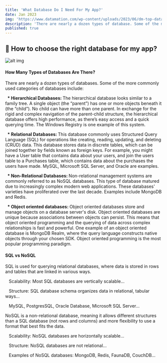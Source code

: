 ```yaml
---
title: 'What Database Do I Need For My App?'
date: Jan 2023
img: 'https://www.datamation.com/wp-content/uploads/2023/06/dm-top-database-challenges-696x457.png'
description: 'There are nearly a dozen types of database. Some of the more... '
published: true
---
```


## 🧩 How to choose the right database for my app?

![alt img](https://www.datamation.com/wp-content/uploads/2023/06/dm-top-database-challenges-696x457.png)

#### How Many Types of Databases Are There?

There are nearly a dozen types of databases. Some of the more commonly used categories of databases include: 

&nbsp;<strong> * Hierarchical Databases: </strong> The hierarchical database looks similar to a family tree. A single object (the “parent”) has one or more objects beneath it (the “child”). No child can have more than one parent. In exchange for the rigid and complex navigation of the parent-child structure, the hierarchical database offers high performance, as there’s easy access and a quick querying time. The Windows Registry is one example of this system.

&nbsp;<strong> * Relational Databases: </strong> This database commonly uses Structured Query Language (SQL) for operations like creating, reading, updating, and deleting (CRUD) data. This database stores data in discrete tables, which can be joined together by fields known as foreign keys. For example,  you might have a User table that contains data about your users, and join the users table to a Purchases table, which contains  data about the purchases the users have made. MySQL, Microsoft SQL Server, and Oracle are examples.


&nbsp;<strong> * Non-Relational Databases: </strong> Non-relational management systems are commonly referred to as NoSQL databases. This type of database matured due to increasingly complex modern web applications. These databases' varieties have proliferated over the last decade. Examples include MongoDB and Redis.

&nbsp;<strong> * Object oriented databases: </strong> Object oriented databases store and manage objects on a database server's disk. Object oriented databases are unique because associations between objects can persist. This means that object oriented programming and the querying of data across complex relationships is fast and powerful. One example of an object oriented database is MongoDB Realm, where the query language constructs native objects through your chosen SDK. Object oriented programming is the most popular programming paradigm.

#### SQL vs NoSQL

SQL is used for querying relational databases, where data is stored in rows and tables that are linked in various ways.

&nbsp;&nbsp; Scalability: Most SQL databases are vertically scalable...

&nbsp;&nbsp; Structure: SQL database schema organizes data in relational, tabular ways...

&nbsp;&nbsp; MySQL, PostgresSQL, Oracle Database, Microsoft SQL Server...

NoSQL is a non-relational database, meaning it allows different structures than a SQL database (not rows and columns) and more flexibility to use a format that best fits the data.

&nbsp;&nbsp; Scalability: NoSQL databases are horizontally scalable...

&nbsp;&nbsp; Structure: NoSQL databases are not relational...

&nbsp;&nbsp; Examples of NoSQL databases: MongoDB, Redis, FaunaDB, CouchDB…

